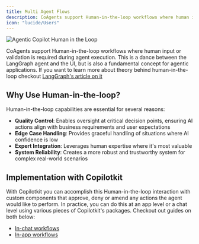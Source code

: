 ```yaml
---
title: Multi Agent Flows
description: CoAgents support Human-in-the-loop workflows where human input or validation is required during agent execution.
icon: "lucide/Users"
---
```


<Frame className="mb-10">
    <img src="/images/coagents/coagents-hitl-infographic.png" alt="Agentic Copilot Human in the Loop" />
</Frame>

CoAgents support Human-in-the-loop workflows where human input or validation is required during agent execution. 
This is a dance between the LangGraph agent and the UI, but is also a fundamental concept for agentic applications. If you
want to learn more about theory behind human-in-the-loop checkout [LangGraph's article on it](https://langchain-ai.github.io/langgraph/concepts/human_in_the_loop/)

## Why Use Human-in-the-loop?
Human-in-the-loop capabilities are essential for several reasons:
- **Quality Control**: Enables oversight at critical decision points, ensuring AI actions align with business requirements and user expectations
- **Edge Case Handling**: Provides graceful handling of situations where AI confidence is low
- **Expert Integration**: Leverages human expertise where it's most valuable
- **System Reliability**: Creates a more robust and trustworthy system for complex real-world scenarios

## Implementation with Copilotkit
With Copilotkit you can accomplish this Human-in-the-loop interaction with custom components that approve, deny or amend
any actions the agent would like to perform. In practice, you can do this at an app level or a chat level using various
pieces of Copilotkit's packages. Checkout out guides on both below:
- [In-chat workflows](/coagents/chat-ui/hitl/json-hitl)
- [In-app workflows](/coagents/react-ui/frontend-functions)
